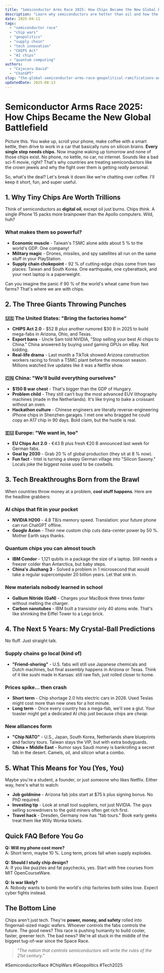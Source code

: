 ```yaml
---
title: "Semiconductor Arms Race 2025: How Chips Became the New Global Battlefield"
description: "Learn why semiconductors are hotter than oil and how the U.S., China, and Europe are fighting for chip supremacy. Real examples, simple breakdowns, what it means for you."
date: 2025-04-11
tags:
  - "semiconductor race"
  - "chip wars"
  - "geopolitics"
  - "supply chain"
  - "tech innovation"
  - "CHIPS Act"
  - "AI chips"
  - "quantum computing"
authors:
  - "Cojocaru David"
  - "ChatGPT"
slug: "the-global-semiconductor-arms-race-geopolitical-ramifications-and-tech-innovation"
updatedDate: 2025-08-13
---
```


# Semiconductor Arms Race 2025: How Chips Became the New Global Battlefield

Picture this. You wake up, scroll your phone, make coffee with a smart kettle, then drive to work in a car that basically runs on silicon brains. **Every single step needs chips.** Now imagine waking up tomorrow and none of those chips exist. No phone, no kettle, no car, no internet. Sounds like a bad sci-fi movie, right? That's why countries are treating semiconductors like the crown jewels and why the fight over them is getting *really* personal.

So, what's the deal? Let's break it down like we're chatting over coffee. I'll keep it short, fun, and super useful.

## 1. Why Tiny Chips Are Worth Trillions

Think of semiconductors as **digital oil**, except oil just burns. Chips *think*. A single iPhone 15 packs more brainpower than the Apollo computers. Wild, huh?

### What makes them so powerful?

- **Economic muscle** - Taiwan's TSMC alone adds about 5 % to the world's GDP. One company!
- **Military magic** - Drones, missiles, and spy satellites all run on the same stuff in your PlayStation.
- **Supply chain chokepoint** - 92 % of cutting-edge chips come from two places: Taiwan and South Korea. One earthquake, one cyberattack, and your next laptop is a paperweight.

Can you imagine the panic if 90 % of the world's wheat came from two farms? That's where we are with chips.

## 2. The Three Giants Throwing Punches

### 🇺🇸 The United States: "Bring the factories home"

- **CHIPS Act 2.0** - $52 B *plus* another rumored $30 B in 2025 to build mega-fabs in Arizona, Ohio, and Texas.
- **Export bans** - Uncle Sam told NVIDIA, "Stop selling your best AI chips to China." China answered by buying *used* gaming GPUs on eBay. Not kidding.
- **Real-life drama** - Last month a TikTok showed Arizona construction workers racing to finish a TSMC plant before the monsoon season. Millions watched live updates like it was a Netflix show.

### 🇨🇳 China: "We'll build everything ourselves"

- **$150 B war chest** - That's bigger than the GDP of Hungary.
- **Problem child** - They still can't buy the most advanced EUV lithography machines (made in the Netherlands). It's like trying to bake a croissant without an oven.
- **Hackathon culture** - Chinese engineers are literally reverse-engineering iPhone chips in Shenzhen garages. I met one who bragged he could copy an A17 chip in 90 days. Bold claim, but the hustle is real.

### 🇪🇺 Europe: "We want in, too"

- **EU Chips Act 2.0** - €43 B plus fresh €20 B announced last week for German fabs.
- **Goal by 2030** - Grab 20 % of global production (they sit at 8 % now).
- **Fun fact** - Intel is turning a sleepy German village into "Silicon Saxony." Locals joke the biggest noise used to be cowbells.

## 3. Tech Breakthroughs Born from the Brawl

When countries throw money at a problem, **cool stuff happens**. Here are the headline grabbers:

### AI chips that fit in your pocket

- **NVIDIA H200** - 4.8 TB/s memory speed. Translation: your future phone can run ChatGPT offline.
- **Google Axion** - Their new custom chip cuts data-center power by 50 %. Mother Earth says thanks.

### Quantum chips you can almost touch

- **IBM Condor** - 1,121 qubits in a package the size of a laptop. Still needs a freezer colder than Antarctica, but baby steps.
- **China's Jiuzhang 3** - Solved a problem in 1 microsecond that would take a regular supercomputer 20 billion years. Let that sink in.

### New materials nobody learned in school

- **Gallium Nitride (GaN)** - Charges your MacBook three times faster without melting the charger.
- **Carbon nanotubes** - IBM built a transistor only 40 atoms wide. That's like shrinking the Eiffel Tower to a Lego brick.

## 4. The Next 5 Years: My Crystal-Ball Predictions

No fluff. Just straight talk.

### Supply chains go local (kind of)

- **"Friend-shoring"** - U.S. fabs will still use Japanese chemicals and Dutch machines, but final assembly happens in Arizona or Texas. Think of it like sushi made in Kansas: still raw fish, just rolled closer to home.

### Prices spike… then crash

- **Short term** - Chip shortage 2.0 hits electric cars in 2026. Used Teslas might cost more than new ones for a hot minute.
- **Long term** - Once every country has a mega-fab, we'll see a glut. Your toaster might get a dedicated AI chip just because chips are *cheap*.

### New alliances form

- **"Chip NATO"** - U.S., Japan, South Korea, Netherlands share blueprints and factory tours. Taiwan stays the VIP, but with extra bodyguards.
- **China + Middle East** - Rumor says Saudi money is bankrolling a secret fab in the desert. Camels, oil, and silicon what a combo.

## 5. What This Means for You (Yes, You)

Maybe you're a student, a founder, or just someone who likes Netflix. Either way, here's what to watch:

- **Job goldmine** - Arizona fab jobs start at $75 k plus signing bonus. No PhD required.
- **Investing tip** - Look at small tool suppliers, not just NVIDIA. The guys selling screwdrivers to the gold miners often get rich first.
- **Travel hack** - Dresden, Germany now has "fab tours." Book early geeks treat them like Willy Wonka tickets.

## Quick FAQ Before You Go

**Q: Will my phone cost more?**  
A: Short term, maybe 10 %. Long term, prices fall when supply explodes.

**Q: Should I study chip design?**  
A: If you like puzzles and fat paychecks, yes. Start with free courses from MIT OpenCourseWare.

**Q: Is war likely?**  
A: Nobody wants to bomb the world's chip factories both sides lose. Expect cyber fights instead.

## The Bottom Line

Chips aren't just tech. They're **power, money, and safety** rolled into fingernail-sized magic wafers. Whoever controls the fabs controls the future. The good news? This race is pushing humanity to build cooler, faster, greener tech. The bad news? We're all stuck in the middle of the biggest tug-of-war since the Space Race.

> _"The nation that controls semiconductors will write the rules of the 21st century."_

#SemiconductorRace #ChipWars #Geopolitics #Tech2025